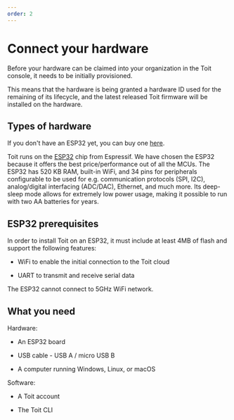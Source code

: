 ```yaml
---
order: 2
---
```


# Connect your hardware

Before your hardware can be claimed into your organization in the Toit console, it needs to be initially provisioned.

This means that the hardware is being granted a hardware ID used for the remaining of its lifecycle, and the latest released Toit firmware will be installed on the hardware.

## Types of hardware

If you don't have an ESP32 yet, you can buy one <a href="https://www.digikey.com/en/products/detail/espressif-systems/ESP32-DEVKITC-32D/9356990" target="_blank">here</a>.

Toit runs on the <a href="https://www.espressif.com/en/products/socs/esp32" target="_blank">ESP32</a> chip from Espressif. We have chosen the ESP32 because it offers the best price/performance out of all the MCUs. 
The ESP32 has 520 KB RAM, built-in WiFi, and 34 pins for peripherals configurable to be used for e.g. communication protocols (SPI, I2C), analog/digital interfacing (ADC/DAC), Ethernet, and much more. Its deep-sleep mode allows for extremely low power usage, making it possible to run with two AA batteries for years.


## ESP32 prerequisites

In order to install Toit on an ESP32, it must include at least 4MB of flash and support the following features:

- WiFi to enable the initial connection to the Toit cloud
  
- UART to transmit and receive serial data

<Note type="warning">The ESP32 cannot connect to 5GHz WiFi network.</Note>

## What you need

Hardware:

- An ESP32 board

- USB cable - USB A / micro USB B

- A computer running Windows, Linux, or macOS


Software:

- A Toit account

- The Toit CLI 
